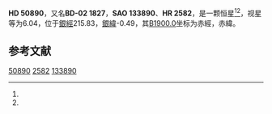 {{Starbox begin
| name = HD 50890
}}
{{Starbox observe
| epoch = [[J2000.0|J2000.0]]
| constell = {{星座名待查}}<ref name=SIMBAD>{{cite web
 | url=http://simbad.u-strasbg.fr/simbad/sim-id?Ident=HR+2582
 | title =Pulsating variable Star
 | publisher=Centre de Données astronomiques de Strasbourg
 | work=SIMBAD
 | accessdate=2012-07-13}}</ref><ref name=DATA>{{cite web
 | url=http://vizier.u-strasbg.fr/viz-bin/VizieR-5?-out.add=.&-source=5050&-corr=PK=HR&-out.max=9999&HR=2582
 | title=VizieR Detailed Page
 | accessdate=2012-07-13
 | archive-date=2016-03-05
 | archive-url=https://web.archive.org/web/20160305041147/http://vizier.u-strasbg.fr/viz-bin/VizieR-5?-out.add=.&-source=5050&-corr=PK=HR&-out.max=9999&HR=2582
 | dead-url=no
 }}</ref>
| 星官 = 
| ra = {{RA|6|54|58.8}}<ref name=SIMBAD /><ref name=DATA />
| dec = {{DEC|-2|48|13}}<ref name=SIMBAD /><ref name=DATA />
| appmag_v = 6.04<ref name=SIMBAD /><ref name=DATA />
}}
{{Starbox character
| class = gG6<ref name=SIMBAD /><ref name=DATA />
| b-v = 1.1<ref name=SIMBAD /><ref name=DATA />
| u-b = 0.85<ref name=SIMBAD /><ref name=DATA />
| r-i = <ref name=SIMBAD /><ref name=DATA />
| variable = 
}}
{{Starbox astrometry
| radial_v = 0.85
| prop_mo_ra = 20
| parallax = 
| p_error = 
}}
{{Starbox catalog
| names =BD-02 1827，[[SAO星表|SAO]] 133890，[[HD星表|HD]] 50890，[[HR星表|HR]] 2582}}
{{Starbox reference |Simbad=HR+2582}}
{{Starbox end}}

'''HD 50890'''，又名'''BD-02 1827'''，'''SAO 133890'''、'''HR 2582'''，是一颗恒星<ref name=SIMBAD /><ref name=DATA />，视星等为6.04，位于[[銀道座標系|銀經]]215.83，[[銀道座標系|銀緯]]-0.49，其[[B1900.0|B1900.0]]坐标为赤經{{RA|6|49|57.8}}，赤緯{{DEC|-2|-0.49|38}}。

== 参考文献 ==
{{reflist}}

{{star-stub}}

[[Category:HD和HDE天體|50890]]
[[Category:HR天體|2582]]
[[Category:SAO天體|133890]]